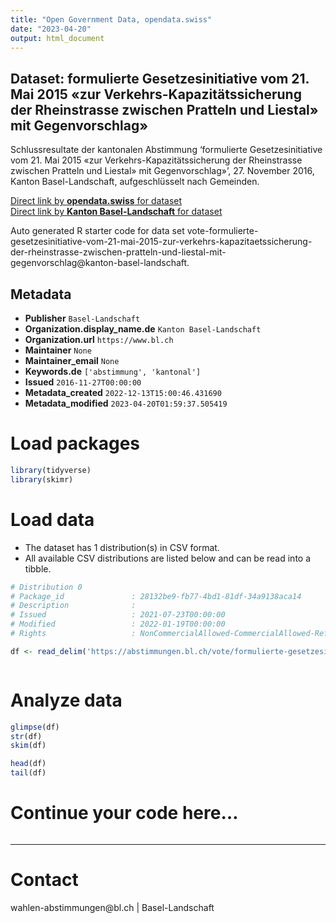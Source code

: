 ```yaml
---
title: "Open Government Data, opendata.swiss"
date: "2023-04-20"
output: html_document
---
```


## Dataset: formulierte Gesetzesinitiative vom 21. Mai 2015 «zur Verkehrs-Kapazitätssicherung der Rheinstrasse zwischen Pratteln und Liestal» mit Gegenvorschlag»

Schlussresultate der kantonalen Abstimmung 'formulierte Gesetzesinitiative vom 21. Mai 2015 «zur Verkehrs-Kapazitätssicherung der Rheinstrasse zwischen Pratteln und Liestal» mit Gegenvorschlag»', 27. November 2016, Kanton Basel-Landschaft, aufgeschlüsselt nach Gemeinden.

[Direct link by **opendata.swiss** for dataset](https://opendata.swiss/de/dataset/formulierte-gesetzesinitiative-vom-21-mai-2015-zur-verkehrs-kapazitatssicherung-der-rheinstrass)<br>
[Direct link by **Kanton Basel-Landschaft** for dataset](https://abstimmungen.bl.ch/vote/formulierte-gesetzesinitiative-vom-21-mai-2015-zur-verkehrs-kapazitaetssicherung-der-rheinstrasse-zwischen-pratteln-und-liestal-mit-gegenvorschlag/data)

Auto generated R starter code for data set vote-formulierte-gesetzesinitiative-vom-21-mai-2015-zur-verkehrs-kapazitaetssicherung-der-rheinstrasse-zwischen-pratteln-und-liestal-mit-gegenvorschlag@kanton-basel-landschaft.

## Metadata

- **Publisher** `Basel-Landschaft`
- **Organization.display_name.de** `Kanton Basel-Landschaft`
- **Organization.url** `https://www.bl.ch`
- **Maintainer** `None`
- **Maintainer_email** `None`
- **Keywords.de** `['abstimmung', 'kantonal']`
- **Issued** `2016-11-27T00:00:00`
- **Metadata_created** `2022-12-13T15:00:46.431690`
- **Metadata_modified** `2023-04-20T01:59:37.505419`


# Load packages

```r

library(tidyverse)
library(skimr)

```

# Load data

-   The dataset has 1 distribution(s) in CSV format.
-   All available CSV distributions are listed below and can be read into a tibble.

```r

# Distribution 0
# Package_id               : 28132be9-fb77-4bd1-81df-34a9138aca14
# Description              : 
# Issued                   : 2021-07-23T00:00:00
# Modified                 : 2022-01-19T00:00:00
# Rights                   : NonCommercialAllowed-CommercialAllowed-ReferenceRequired

df <- read_delim('https://abstimmungen.bl.ch/vote/formulierte-gesetzesinitiative-vom-21-mai-2015-zur-verkehrs-kapazitaetssicherung-der-rheinstrasse-zwischen-pratteln-und-liestal-mit-gegenvorschlag/data-csv')



```

# Analyze data

```r

glimpse(df)
str(df)
skim(df)

head(df)
tail(df)

```

# Continue your code here...

```r

```

------------------------------------------------------------------------

# Contact

wahlen-abstimmungen@bl.ch | Basel-Landschaft
